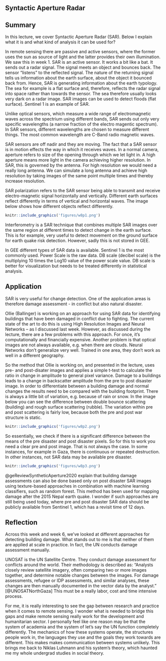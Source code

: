 ## Syntactic Aperture Radar

## Summary

In this lecture, we cover Syntactic Aperture Radar (SAR). Below I explain what it is and what kind of analysis it can be used for?

In remote sensing there are passive and active sensors, where the former uses the sun as source of light and the latter provides their own illumination. We saw this in week 1. SAR is an active sensor. It works a bit like a bat. It sends out a radar signal. The signal meets an object and bounces back. The sensor "listens" to the reflected signal. The nature of the returning signal tells us information about the earth surface, about the object it bounced back from. Hence, SAR is generating information about the earth typology. The sea for example is a flat surface and, therefore, reflects the radar signal into space rather than towards the sensor. The sea therefore usually looks very dark on a radar image. SAR images can be used to detect floods (flat surface). Sentinel 1 is an example of SAR.

Unlike optical sensors, which measure a wide range of electromagnetic waves across the spectrium using different bands, SAR sends out only very specific wavelengths (a narrow fraction of the electro magentic spectrum). In SAR sensors, different wavelengths are chosen to measure different things. The most common wavelength are C-Band radio magnetic waves.

SAR sensors are off nadir and they are moving. The fact that a SAR sensor is in motion effects the way in which it receives waves. In a normal camera, aperture refers to size of the opening through which we let light in. A high aperture means more light in the camera achieving higher resolution. In SAR, this is governed by the antenna. For high resolution we would need a really long antenna. We can simulate a long antenna and achieve high resolution by taking images of the same point multiple times and thereby increase resolution.

SAR polarization refers to the SAR sensor being able to transmit and receive electro-magnetic signal horizontally and vertically. Different earth surfaces reflect differently in terms of vertical and horizontal waves. The image below shows how different objects reflect differently.

```r
knitr::include_graphics('figures/w8p1.png')
```

Interferometry is a SAR technique that combines multiple SAR images over the same region at different times to detect change in the earth surface. This is for example, very useful to detect movement on the ground surface for earth quake risk detection. However, sadly this is not stored in GEE.

In GEE different types of SAR data is available. Sentinel 1 is the most commonly used. Power Scale is the raw data. DB scale (decibel scale) is the multiplying 10 times the Log10 value of the power scale value. DB scale is better for visualization but needs to be treated differently in statistical analysis.

## Application

SAR is very useful for change detection. One of the application areas is therefore damage assessment - in conflict but also natural disaster.

Ollie (Ballinger) is working on an approach for using SAR data for identifying buildings that have been damaged in conflict due to fighting. The current state of the art to do this is using High Resolution Images and Neural Networks -- as I discussed last week. However, as discussed during the lecture, there are a few problems with this approach. For once, it's computationally and financially expensive. Another problem is that optical images are not always available, e.g. when there are clouds. Neural Networks don't generalize very well. Trained in one area, they don't work as well in a different geography.

So the method that Ollie is working on, and presented in the lecture, uses pre- and post-disater images and applies a simple t-test to calculate the ratio in change in amplitude to general pixel variance. Damage to a buildings leads to a change in backscatter amplitude from the pre to post disaster image. In order to differentiate between a building damage and normal changes the results need to be compared with the building footprint. There is always a little bit of variation, e.g. because of rain or snow. In the image below you can see the difference between double bounce scattering (building) and rough surface scattering (rubble). The variation within pre and post scattering is fairly low, because both the pre and post war structure is static.

```r
knitr::include_graphics('figures/w8p2.png')
```

So essentially, we check if there is a significant difference between the means of the pre disaster and post disaster pixels. So for this to work you need a clear pre and post image. That is not always the case. In some instances, for example in Gaza, there is continuous or repeated destruction. In other instances, not SAR data may be available pre disaster.

```r
knitr::include_graphics('figures/w8p3.png')
```

@geReviewSyntheticAperture2020 explain that building damage assessments can also be done based only on post disaster SAR images using texture-based approaches in combination with machine learning classifiers, such as random forest. This method has been used for mapping damage after the 2015 Nepal earth quake. I wonder if such approaches are still being used today, where pre and post disaster SAR data should be publicly available from Sentinel 1, which has a revisit time of 12 days.

## Reflection

Across this week and week 6, we've looked at different approaches for detecting building damage. What stands out to me is that neither of them are applied at scale in practice. In fact, the UN conducts damage assessment manually.

UNOSAT is the UN Satellite Centre. They conduct damage assessment for conflicts around the world. Their methodology is described as: "Analysts closely review satellite imagery, often comparing two or more images together, and determine notable changes between the images. For damage assessments, refugee or IDP assessments, and similar analyses, these changes are then manually documented in the vector data by the analyst." [@UNOSATNorthGaza] This must be a really labor, cost and time intensive process.

For me, it is really interesting to see the gap between research and practice when it comes to remote sensing. I wonder what is needed to bridge this gaps and make remote sensing really work for the development and humanitarian sector. I personally feel like one reason may be that the system of academia and the system of let's say the UN function completely differently. The mechanics of how these systems operate, the structures people work in, the languages they use and the goals they work towards are different. This makes makes communication between systems unlikely. This brings me back to Niklas Luhmann and his system's theory, which haunted me my whole undergrad studies in social theory.
